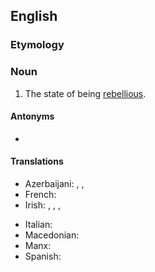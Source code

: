 ==English==

===Etymology===
{{suffix|en|rebellious|ness}}

===Noun===
{{en-noun|-}}

# The state of being [[rebellious]].

====Antonyms====
* {{l|en|docility}}

====Translations====
{{trans-top|the state of being rebellious}}
* Azerbaijani: {{t|az|üsyankarlıq}}, {{t|az|üsyançılıq}}, {{t|az|asilik}} {{qualifier|dated}}
* French: {{t+|fr|insoumission|f}}
* Irish: {{t|ga|ceannairceacht|f}}, {{t|ga|easumhlaíocht|f}}, {{t|ga|éiritheacht|f}}, {{t|ga|reibiliúnacht|f}}
{{trans-mid}}
* Italian: {{t|it|ribellismo|m}}
* Macedonian: {{t|mk|бунтовност|f}}
* Manx: {{t|gv|neufreihys|m}}
* Spanish: {{t+|es|rebeldía|f}}
{{trans-bottom}}